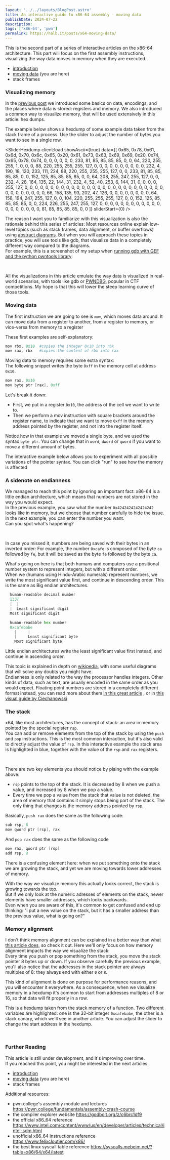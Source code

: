 ```yaml
---
layout: '../../layouts/BlogPost.astro'
title: An interactive guide to x86-64 assembly - moving data
publishDate: 2024-07-22
description: 
tags: ['x86-64', 'pwn']
permalink: https://halb.it/posts/x64-moving-data/
---
```


This is the second part of a series of interactive articles on the x86-64 architecture.
This part will focus on the first assembly instructions, visualizing the way data moves in memory
when they are executed.

- [introduction](/posts/x64-introduction/) 
- [moving data](/posts/x64-moving-data/) (you are here)
- stack frames

### Visualizing memory

In the [previous post](/posts/x64-introduction)
we introduced some basics on data, encodings, and the places
where data is stored: registers and memory.
We also introduced a common way to visualize memory, that will be used extensively
in this article: hex dumps.

The example below shows a hexdump of some example data taken from the stack frame of a process.
Use the slider to adjust the number of bytes you want to see in a single row.

<SliderHexdump
  client:load 
  showAscii={true}
  data={[
  0x65, 0x78, 0x61, 0x6d, 0x70, 0x6c, 0x65, 0x20,
  0x61, 0x73, 0x63, 0x69, 0x69, 0x20, 0x74, 0x65,
  0x78, 0x74, 
  0, 0, 0, 0, 0, 0, 233, 81, 85, 85, 85, 85, 0, 0, 64, 220, 255, 255, 1, 0, 0, 0, 88, 220, 255, 255, 255, 127, 0, 0, 0, 0, 0, 0, 0, 0, 0, 0, 232, 4, 190, 18, 120, 233, 111, 224, 88, 220, 255, 255, 255, 127, 0, 0, 233, 81, 85, 85, 85, 85, 0, 0, 152, 125, 85, 85, 85, 85, 0, 0, 64, 208, 255, 247, 255, 127, 0, 0, 232, 4, 28, 164, 135, 22, 144, 31,
  232, 4, 52, 40, 253, 6, 144, 31, 0, 0, 0, 0, 255, 127, 0, 0, 0, 0, 0, 0, 0, 0, 0, 0, 0, 0, 0, 0, 0, 0, 0, 0, 0, 0, 0, 0, 0, 0, 0, 0, 0, 0, 0, 0, 0, 0, 0, 0, 0, 66, 158, 135, 93, 202, 47, 126, 0, 0, 0, 0, 0, 0, 0, 0, 64, 158, 194, 247, 255, 127, 0, 0, 104, 220, 255, 255, 255, 127, 0, 0, 152, 125, 85, 85, 85, 85, 0, 0, 224, 226, 255, 247, 255, 127, 0, 0, 0, 0, 0, 0,
  0, 0, 0, 0, 0, 0, 0, 0, 0, 0, 0, 0, 0, 81, 85, 85, 85, 85, 0, 0 
  ]}
  sliderStart={0} /><br/>

  The reason I want you to familiarize with this visualization is also the rationale behind
  this series of articles:
  Most resources online explain low-level topics (such as 
  stack frames, data alignment, or buffer overflows) using
  [abstract diagrams](https://stackoverflow.com/a/40106523/9169799).
  But when you will approach these topics in practice, you will use
  tools like gdb, that visualize data in a completely different way compared to the diagrams.<br/>
  For example, this is a screenshot of my setup when 
  [running gdb with GEF and the python pwntools library](/posts/pwntools-gdb):

<Picture src="gdb-tips" height={450} alt="Screenshot of a tmux terminal split vertically into two panes. The pane on the left is an interactive python shell. It has received the input: p.send(bytearray(key)). The pane on the right is a gdb session whth the gef plugin enabled. You can see registers, stack and current instruction for a process called ./babyrev_level6.0. The program is about to run a call to glibc readline" /><br/>

  All the visualizations in this article emulate the way data is visualized in real-world
  scenarios, with tools like gdb or [PWNDBG](https://github.com/pwndbg/pwndbg/),
  popular in CTF competitions.
  My hope is that this will lower the steep learning curve of those tools.


### Moving data

The first instruction we are going to see is `mov`, which moves data around. It can move data from a register to another,
from a register to memory, or vice-versa from memory to a register

 These first examples are self-explanatory:

```python
mov rbx, 0x10  #copies the integer 0x10 into rbx
mov rax, rbx   #copies the content of rbx into rax
```

Moving data to memory requires some extra syntax:<br/>
The following snippet writes the byte `0xff` in the memory cell at address `0x10`.

```c
mov rax, 0x10
mov byte ptr [rax], 0xff
```

Let's break it down:
- First, we put in a register `0x10`, the address of the cell we want to write to.
- Then we perform a mov instruction with square brackets around the register name, to indicate that we want to move `0xff` in
the memory address pointed by the register, and not into the register itself.

Notice how in that example we moved a single byte, and we used the syntax `byte ptr`.
You can change that in `word`, `dword` or `qword` if you want to move a different amount of bytes.

The interactive example below allows you to experiment with all possible variations of the pointer syntax.
You can click "run" to see how the memory is affected

<PtrSyntaxEmbed client:load />


### A sidenote on endianness

We managed to reach this point by ignoring an important fact: x86-64 is a little endian architecture,
which means that numbers are not stored in the way you would expect.<br/>
In the previous example, you saw what the number `0x4242424242424242` looks like in memory,
but we choose that number carefully to hide the issue. In the next example, you can enter the number you want.<br/>
Can you spot what's happening?

<EndiannessEmbed client:load /><br/>

In case you missed it, numbers are being saved with their bytes in an inverted order:
For example, the number `0xcafe` is composed of the byte `ca` followed by `fe`,
but it will be saved as the byte `fe` followed by the byte `ca`.

What's going on here is that
both humans and computers use a positional number system to represent integers,
but with a different order.<br/>
When we (humans using Hindu-Arabic numerals) represent numbers,
we write the most significant value first, and continue in descending order.
This is the same as Big endian architectures.

```python
  human-readable decimal number
  1337 
  |  |
  |  Least significant digit 
  Most significant digit 

  human-readable hex number
  0xcafebabe  
    |     |
    |     Least significant byte
    Most significant byte
```
Little endian architectures write the least significant value first instead, and continue in ascending order.

This topic is explained in depth on [wikipedia](https://en.wikipedia.org/wiki/Endianness), with some
useful diagrams that will solve any doubts you might have.<br/>
Endianness is only related to the way the processor handles integers. 
Other kinds of data, such as text, are usually encoded in the same order as you would expect.
Floating point numbers are stored in a completely different
format instead, you can read more about them 
[in this great article](https://fabiensanglard.net/floating_point_visually_explained/)
, or in 
[this visual guide by Ciechanowski](https://ciechanow.ski/exposing-floating-point/)

### The stack

x64, like most architectures, has the concept of stack: an area in memory pointed
by the special register `rsp`.<br/>
You can add or remove elements from the top of the stack by using the
`push` and `pop` instructions. This is the most common interaction, but it's also valid to directly adjust the value of `rsp`.
In this interactive example
the stack area is highlighted in blue, together with the value of the `rsp` and `rax` registers.

<StackEmbed client:load /><br/>

There are two key elements you should notice by plaing with the example above:
- `rsp` points to the top of the stack. It is decreased by 8 when we push a value, and increased by 8 when we pop a value.
- Every time we pop a value from the stack that value is not deleted, the area of memory that contains it
simply stops being part of the stack. The only thing that changes is the memory address pointed by `rsp`.

Basically, `push rax` does the same as the following code:
```c
sub rsp, 8
mov qword ptr [rsp], rax
```

And `pop rax` does the same as the following code
```c
mov rax, qword ptr [rsp]
add rsp, 8
```

There is a confusing element here: when we put something onto the stack we are
growing the stack, and yet we are moving towards lower addresses of memory.

With the way we visualize memory this actually looks correct, the stack is growing 
towards the top.<br/>
But if we only look at the numeric adresses of elements on the stack, newer elements have smaller addresses,
which looks backwards.<br/>
Even when you are aware of this, it's common to get confused
and end up thinking:
"i put a new value on the stack, but it has a smaller address than the previous value, what is going on?"

### Memory alignment

I don't think memory alignment can be explained in a better way than 
what [this article does](https://web.archive.org/web/20080607055623/http://www.ibm.com/developerworks/library/pa-dalign/), so check it out. Here we'll only focus on how memory alignment impacts
the way we visualize the stack:<br/>
Every time you push or pop something from the stack, you move the stack pointer
8 bytes up or down. If you observe carefully the 
previous example, you'll also notice that the addresses in the stack pointer are 
always multiples of 8: they always end with either `0` or `8`.

This kind of alignment is done on purpose for performance reasons, and you will encounter it everywhere.
As a consequence, when we visualize memory in a hexdump it's common to start from addresses multiples
of 8 or 16, so that data will fit properly in a row.

This is a hexdump taken from the stack memory of a function. Two different variables are highlighted:
one is the 32-bit integer `0xcafebabe`, the other is a stack canary, which we'll see in another article.
You can adjust the slider to change the start address in the hexdump.

<SliderAlign
  client:load 
  showAscii={true}
  /><br/>


### Further Reading

This article is still under development, and it's improving over time.<br/>
If you reached this point, you might be interested in the next articles:

- [introduction](/posts/x64-introduction/)  
- [moving data](/posts/x64-moving-data/) (you are here)
- stack frames

Additional resources:

- pwn.college's assembly module and lectures https://pwn.college/fundamentals/assembly-crash-course
- the compiler explorer website https://godbolt.org/z/c6brc1df9
- the official x86_64 reference https://www.intel.com/content/www/us/en/developer/articles/technical/intel-sdm.html
- unofficial x86_64 instructions reference https://www.felixcloutier.com/x86/
- the best linux syscall table reference https://syscalls.mebeim.net/?table=x86/64/x64/latest








